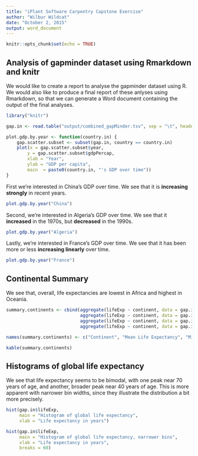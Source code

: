 ```yaml
---
title: "iPlant Software Carpentry Capstone Exercise"
author: "Wilbur Wildcat"
date: "October 2, 2015"
output: word_document
---
```


```r
knitr::opts_chunk$set(echo = TRUE)
```

## Analysis of gapminder dataset using Rmarkdown and knitr

We would like to create a report to analyse the gapminder dataset using R. We would also like to produce a final report of these anlyses using Rmarkdown, so that we can generate a Word document containing the output of the final analyses.

```r

library("knitr")

gap.in <- read.table("output/combined_gapMinder.tsv", sep = "\t", header = TRUE)

plot.gdp.by.year <- function(country.in) {
    gap.scatter.subset <- subset(gap.in, country == country.in)
    plot(x = gap.scatter.subset$year, 
        y = gap.scatter.subset$gdpPercap,
        xlab = "Year",
        ylab = "GDP per capita",
        main  = paste0(country.in, "'s GDP over time"))
}
```

First we're interested in China's GDP over time. We see that it is **increasing strongly** in recent years.

```r
plot.gdp.by.year("China")
```

Second, we're interested in Algeria's GDP over time. We see that it **increased** in the 1970s, but **decreased** in the 1990s.

```r
plot.gdp.by.year("Algeria")
```

Lastly, we're interested in France's GDP over time. We see that it has been more or less **increasing linearly** over time.

```r
plot.gdp.by.year("France")
```

## Continental Summary

We see that, overall, life expectancies are lowest in Africa and highest in Oceania.

```r
summary.continents <- cbind(aggregate(lifeExp ~ continent, data = gap.in, mean)[1],
                            aggregate(lifeExp ~ continent, data = gap.in, mean)[2],
                            aggregate(lifeExp ~ continent, data = gap.in, min)[2],
                            aggregate(lifeExp ~ continent, data = gap.in, max)[2])

names(summary.continents) <- c("Continent", "Mean Life Expectancy", "Min Life Expectancy", "Max Life Expectancy")

kable(summary.continents)
```

## Histograms of global life expectancy

We see that life expectancy seems to be bimodal, with one peak near 70 years of age, and another, broader peak near 40 years of age. This is more apparent with narrower bin widths, since they illustrate the distribution a bit more precisely.

```r
hist(gap.in$lifeExp,
     main = "Histogram of global life expectancy",
     xlab = "Life expectancy in years")
```


```r
hist(gap.in$lifeExp,
     main = "Histogram of global life expectancy, narrower bins",
     xlab = "Life expectancy in years",
     breaks = 60)
```

